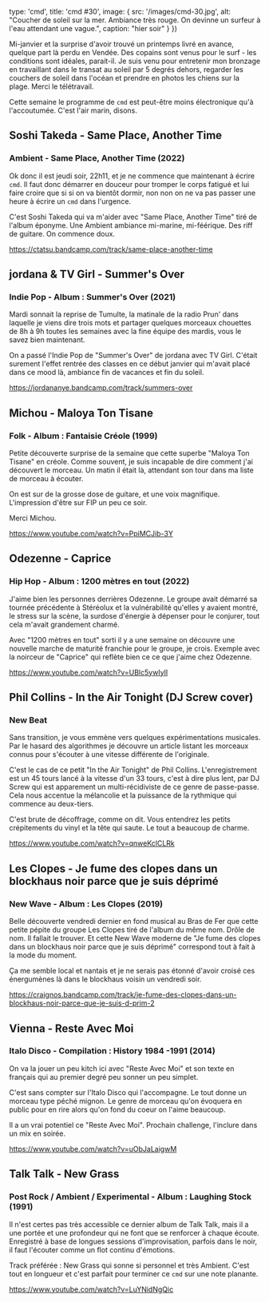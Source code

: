 

  type: 'cmd',
  title: 'cmd #30',
  image: {
    src: '/images/cmd-30.jpg',
    alt: "Coucher de soleil sur la mer. Ambiance très rouge. On devinne un surfeur à l'eau attendant une vague.",
    caption: "hier soir"
  }
}) 

Mi-janvier et la surprise d'avoir trouvé un printemps livré en avance, quelque
part là perdu en Vendée. Des copains sont venus pour le surf - les conditions
sont idéales, parait-il. Je suis venu pour entretenir mon bronzage en
travaillant dans le transat au soleil par 5 degrés dehors, regarder les couchers
de soleil dans l'océan et prendre en photos les chiens sur la plage. Merci le
télétravail.

Cette semaine le programme de `cmd` est peut-être moins électronique qu'à
l'accoutumée. C'est l'air marin, disons.



## Soshi Takeda - Same Place, Another Time

### Ambient - Same Place, Another Time (2022)

Ok donc il est jeudi soir, 22h11, et je ne commence que maintenant à écrire
`cmd`. Il faut donc démarrer en douceur pour tromper le corps fatigué et lui
faire croire que si si on va bientôt dormir, non non on ne va pas passer une
heure à écrire un `cmd` dans l'urgence.

C'est Soshi Takeda qui va m'aider avec "Same Place, Another Time" tiré de
l'album éponyme. Une Ambient ambiance mi-marine, mi-féérique. Des riff de
guitare. On commence doux.

https://ctatsu.bandcamp.com/track/same-place-another-time



## jordana & TV Girl - Summer's Over

### Indie Pop - Album : Summer's Over (2021)

Mardi sonnait la reprise de Tumulte, la matinale de la radio Prun' dans laquelle
je viens dire trois mots et partager quelques morceaux chouettes de 8h à 9h
toutes les semaines avec la fine équipe des mardis, vous le savez bien
maintenant.

On a passé l'Indie Pop de "Summer's Over" de jordana avec TV Girl. C'était
surement l'effet rentrée des classes en ce début janvier qui m'avait placé dans
ce mood là, ambiance fin de vacances et fin du soleil.

https://jordananye.bandcamp.com/track/summers-over



## Michou - Maloya Ton Tisane

### Folk - Album : Fantaisie Créole (1999)

Petite découverte surprise de la semaine que cette superbe "Maloya Ton Tisane"
en créole. Comme souvent, je suis incapable de dire comment j'ai découvert le
morceau. Un matin il était là, attendant son tour dans ma liste de morceau à
écouter.

On est sur de la grosse dose de guitare, et une voix magnifique. L'impression
d'être sur FIP un peu ce soir.

Merci Michou.

https://www.youtube.com/watch?v=PpiMCJib-3Y



## Odezenne - Caprice

### Hip Hop - Album : 1200 mètres en tout (2022)

J'aime bien les personnes derrières Odezenne. Le groupe avait démarré sa tournée
précédente à Stéréolux et la vulnérabilité qu'elles y avaient montré, le stress
sur la scène, la surdose d'énergie à dépenser pour le conjurer, tout cela
m'avait grandement charmé.

Avec "1200 mètres en tout" sorti il y a une semaine on découvre une nouvelle
marche de maturité franchie pour le groupe, je crois. Exemple avec la noirceur
de "Caprice" qui reflète bien ce ce que j'aime chez Odezenne.

https://www.youtube.com/watch?v=UBlc5ywIylI



## Phil Collins - In the Air Tonight (DJ Screw cover) 

### New Beat 

Sans transition, je vous emmène vers quelques expérimentations musicales. Par le
hasard des algorithmes je découvre un article listant les morceaux connus pour
s'écouter à une vitesse différente de l'originale.

C'est le cas de ce petit "In the Air Tonight" de Phil Collins. L'enregistrement
est un 45 tours lancé à la vitesse d'un 33 tours, c'est à dire plus lent, par DJ
Screw qui est apparement un multi-récidiviste de ce genre de passe-passe. Cela
nous accentue la mélancolie et la puissance de la rythmique qui commence au
deux-tiers.

C'est brute de décoffrage, comme on dit. Vous entendrez les petits crépitements
du vinyl et la tête qui saute. Le tout a beaucoup de charme.

https://www.youtube.com/watch?v=qnweKclCLRk



## Les Clopes - Je fume des clopes dans un blockhaus noir parce que je suis déprimé

### New Wave - Album : Les Clopes (2019)

Belle découverte vendredi dernier en fond musical au Bras de Fer que cette
petite pépite du groupe Les Clopes tiré de l'album du même nom. Drôle de nom. Il
fallait le trouver. Et cette New Wave moderne de "Je fume des clopes dans un
blockhaus noir parce que je suis déprimé" correspond tout à fait à la mode du
moment.

Ça me semble local et nantais et je ne serais pas étonné d'avoir croisé ces
énergumènes là dans le blockhaus voisin un vendredi soir.

https://craignos.bandcamp.com/track/je-fume-des-clopes-dans-un-blockhaus-noir-parce-que-je-suis-d-prim-2



## Vienna - Reste Avec Moi

### Italo Disco - Compilation : History 1984 -1991 (2014)

On va la jouer un peu kitch ici avec "Reste Avec Moi" et son texte en français
qui au premier degré peu sonner un peu simplet.

C'est sans compter sur l'Italo Disco qui l'accompagne. Le tout donne un morceau
type péché mignon. Le genre de morceau qu'on évoquera en public pour en rire
alors qu'on fond du coeur on l'aime beaucoup.

Il a un vrai potentiel ce "Reste Avec Moi". Prochain challenge, l'inclure dans
un mix en soirée.

https://www.youtube.com/watch?v=uObJaLaigwM



## Talk Talk - New Grass

### Post Rock / Ambient / Experimental - Album : Laughing Stock (1991)

Il n'est certes pas très accessible ce dernier album de Talk Talk, mais il a une
portée et une profondeur qui ne font que se renforcer à chaque écoute.
Enregistré à base de longues sessions d'improvisation, parfois dans le noir, il
faut l'écouter comme un flot continu d'émotions.

Track préférée : New Grass qui sonne si personnel et très Ambient. C'est tout en
longueur et c'est parfait pour terminer ce `cmd` sur une note planante.

https://www.youtube.com/watch?v=LuYNidNgQic

